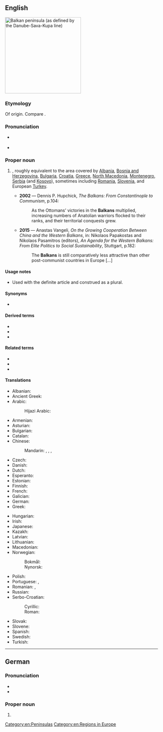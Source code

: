 ==English==
[[Image:Balkan_Peninsula.svg|thumb|250px|Balkan peninsula (as defined by the Danube-Sava-Kupa line)]]
{{wikipedia}}

===Etymology===
Of {{etyl|trk|en}} origin. Compare {{cog|tr|balkan||wooded mountain range}}.

===Pronunciation===
* {{a|UK}} {{IPA|en|/ˈbɔːl.kənz/|/ˈbɒl.kənz/}}
* {{a|US}} {{IPA|en|/ˈbɑl.kənz/|/ˈbɔl.kənz/}}

===Proper noun===
{{en-proper noun}}

# {{place|en|geographical region|in southeastern|cont/Europe}}, roughly equivalent to the area covered by [[Albania]], [[Bosnia and Herzegovina]], [[Bulgaria]], [[Croatia]], [[Greece]], [[North Macedonia]], [[Montenegro]], [[Serbia]] (and [[Kosovo]]), sometimes including [[Romania]], [[Slovenia]], and European [[Turkey]].
#* '''2002''' — Dennis P. Hupchick, ''The Balkans: From Constantinople to Communism'', p.104:
#*: As the Ottomans' victories in the '''Balkans''' multiplied, increasing numbers of Anatolian warriors flocked to their ranks, and their territorial conquests grew.
#* '''2015''' — Anastas Vangeli, ''On the Growing Cooperation Between China and the Western Balkans'', in: Nikolaos Papakostas and Nikolaos Pasamitros (editors), ''An Agenda for the Western Balkans: From Elite Politics to Social Sustainability'', Stuttgart, p.182:
#*: The '''Balkans''' is still comparatively less attractive than other post-communist countries in Europe [...]

====Usage notes====
* Used with the definite article {{m|en|the}} and construed as a plural.

====Synonyms====
* {{sense|geographical region}} {{l|en|Balkan Peninsula}}

====Derived terms====
* {{l|en|Balkan}}
* {{l|en|Balkanism}}
* {{l|en|Balkanize}}

====Related terms====
* {{l|en|Balkanic}}
* {{l|en|Balkanian}}
* {{l|en|Paleo-Balkan}}

====Translations====
{{trans-top-also|geographical region in the southeast of Europe|Balkan Peninsula}}
* Albanian: {{t-needed|sq}}
* Ancient Greek: {{t|grc|Χερσόνησος τοῦ Αἵμου|m|sc=polytonic}}
* Arabic: {{t|ar|البَلْقَان|f}}
*: Hijazi Arabic: {{t|acw|البَلْقَان|f|tr=al-balgān)}}
* Armenian: {{t+|hy|Բալկաններ}}
* Asturian: {{t|ast|Balcanes|m}}
* Bulgarian: {{t|bg|Балкани|p|sc=Cyrl}}
* Catalan: {{t|ca|Balcans|m-p}}
* Chinese:
*: Mandarin: {{t+|cmn|巴爾幹|sc=Hani}}, {{t+|cmn|巴尔干|tr=Bā'ěrgàn|sc=Hani}}, {{t+|cmn|巴爾幹半島|sc=Hani}}, {{t+|cmn|巴尔干半岛|tr=Bā'ěrgàn bàndǎo|sc=Hani}}
* Czech: {{t+|cs|Balkán|m}}
* Danish: {{t|da|Balkan}}
* Dutch: {{t+|nl|Balkan}}
* Esperanto: {{t|eo|Balkanio}}
* Estonian: {{t|et|Balkan}}
* Finnish: {{t+|fi|Balkan}}
* French: {{t+|fr|Balkans|m}}
* Galician: {{t|gl|Balcáns|m-p}}
* German: {{t+|de|Balkan|m}}
* Greek: {{t+|el|Βαλκάνια|n-p}}
{{trans-mid}}
* Hungarian: {{t+|hu|Balkán}}
* Irish: {{t|ga|Balcáin|m-p|alt=na Balcáin}}
* Japanese: {{t|ja|バルカン半島|tr=[[Barukan hantō]]|sc=Jpan}}
* Kazakh: {{t|kk|Балқандар|p}}
* Latvian: {{t|lv|Balkāni|m-p}}
* Lithuanian: {{t+|lt|Balkanai|m-p}}
* Macedonian: {{t|mk|Балкан|m}}
* Norwegian:
*: Bokmål: {{t|nb|Balkan}}
*: Nynorsk: {{t|nn|Balkan}}
* Polish: {{t+|pl|Bałkany}}
* Portuguese: {{t|pt|Balcãs|m-p}}, {{t|pt|Bálcãs|m-p}}
* Romanian: {{t|ro|Balcani|m-p}}, {{t|ro|Peninsula Balcanică|f}}
* Russian: {{t+|ru|Балка́ны|m-p}}
* Serbo-Croatian:
*: Cyrillic: {{t|sh|Балкан|m|sc=Cyrl}}
*: Roman: {{t+|sh|Balkan|m|sc=Latn}}
* Slovak: {{t|sk|Balkán|m}}
* Slovene: {{t+|sl|Balkán|m}}
* Spanish: {{t+|es|Balcanes|m-p}}
* Swedish: {{t+|sv|Balkan}}
* Turkish: {{t+|tr|Balkanlar|p}}
{{trans-bottom}}

[[Category:en:Peninsulas]]
[[Category:en:Regions in Europe]]

----

==German==

===Pronunciation===
* {{IPA|de|/ˈbalkaːns/}}
* {{hyphenation|de|Bal|kans}}

===Proper noun===
{{head|de|proper noun form}}

# {{inflection of|de|Balkan||gen|s}}